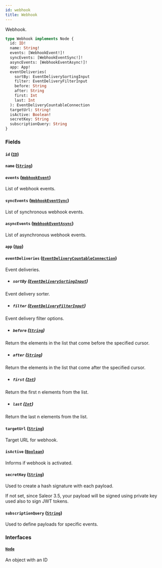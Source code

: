 ```yaml
---
id: webhook
title: Webhook
---
```


Webhook.

```graphql
type Webhook implements Node {
  id: ID!
  name: String!
  events: [WebhookEvent!]!
  syncEvents: [WebhookEventSync!]!
  asyncEvents: [WebhookEventAsync!]!
  app: App!
  eventDeliveries(
    sortBy: EventDeliverySortingInput
    filter: EventDeliveryFilterInput
    before: String
    after: String
    first: Int
    last: Int
  ): EventDeliveryCountableConnection
  targetUrl: String!
  isActive: Boolean!
  secretKey: String
  subscriptionQuery: String
}
```

### Fields

#### `id` ([`ID`](../../../developer/api-reference/scalars/id))

#### `name` ([`String`](../../../developer/api-reference/scalars/string))

#### `events` ([`WebhookEvent`](../../../developer/api-reference/objects/webhook-event))

List of webhook events.

#### `syncEvents` ([`WebhookEventSync`](../../../developer/api-reference/objects/webhook-event-sync))

List of synchronous webhook events.

#### `asyncEvents` ([`WebhookEventAsync`](../../../developer/api-reference/objects/webhook-event-async))

List of asynchronous webhook events.

#### `app` ([`App`](../../../developer/api-reference/objects/app))

#### `eventDeliveries` ([`EventDeliveryCountableConnection`](../../../developer/api-reference/objects/event-delivery-countable-connection))

Event deliveries.

- ##### `sortBy` ([`EventDeliverySortingInput`](../../../developer/api-reference/inputs/event-delivery-sorting-input))

Event delivery sorter.

- ##### `filter` ([`EventDeliveryFilterInput`](../../../developer/api-reference/inputs/event-delivery-filter-input))

Event delivery filter options.

- ##### `before` ([`String`](../../../developer/api-reference/scalars/string))

Return the elements in the list that come before the specified cursor.

- ##### `after` ([`String`](../../../developer/api-reference/scalars/string))

Return the elements in the list that come after the specified cursor.

- ##### `first` ([`Int`](../../../developer/api-reference/scalars/int))

Return the first n elements from the list.

- ##### `last` ([`Int`](../../../developer/api-reference/scalars/int))

Return the last n elements from the list.

#### `targetUrl` ([`String`](../../../developer/api-reference/scalars/string))

Target URL for webhook.

#### `isActive` ([`Boolean`](../../../developer/api-reference/scalars/boolean))

Informs if webhook is activated.

#### `secretKey` ([`String`](../../../developer/api-reference/scalars/string))

Used to create a hash signature with each payload.

If not set, since Saleor 3.5, your payload will be signed using private key used also to sign JWT tokens.

#### `subscriptionQuery` ([`String`](../../../developer/api-reference/scalars/string))

Used to define payloads for specific events.

### Interfaces

#### [`Node`](../../../developer/api-reference/interfaces/node)

An object with an ID
